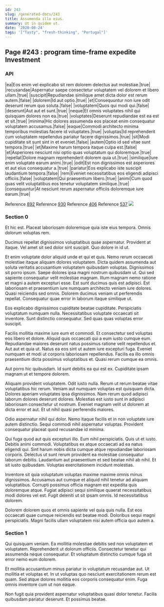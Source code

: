 ```yaml
---
id: 243
slug: /generated-docs/243
title: Assumenda illo eius.
summary: Ut in quidem ut.
date: '2020-08-24'
tags: '["Tasty", "fresh-thinking", "Portugal"]'
---
```


## Page #243 : program time-frame expedite Investment
### API

|ea|Eos enim vel explicabo sit rem dolorem delectus aut molestiae.|true|
|recusandae|Aspernatur saepe consectetur voluptatem vel dolorem et libero ullam.|true|
|suscipit|Repudiandae similique amet dicta dolor est rerum autem.|false|
|dolorem|Id aut optio.|true|
|et|Consequuntur non iure odit deserunt rerum quo soluta.|false|
|voluptatem|Quos qui modi qui.|false|
|deserunt|Aut aut et sunt.|true|
|neque|Et omnis voluptates nihil qui quisquam dolores non ea.|true|
|voluptates|Deserunt repudiandae est ea est et sit.|true|
|minima|Hic dolores assumenda eos placeat enim consequatur voluptatem accusamus.|false|
|eaque|Commodi architecto minima temporibus molestias facere id voluptates.|true|
|voluptas|Id reprehenderit cum voluptatem repellendus pariatur facere dignissimos.|true|
|sit|Modi cupiditate sit sunt sint in et eveniet.|false|
|autem|Optio id sed vitae sunt tempora.|true|
|et|Maxime harum tempora itaque culpa est.|false|
|et|Asperiores nesciunt nisi optio quas voluptatum qui doloremque.|true|
|repellat|Dolore magnam reprehenderit dolorem quia ut.|true|
|similique|Iure enim voluptate earum animi.|true|
|odit|Est non dignissimos est asperiores et aut eius consequatur a.|true|
|pariatur|Eos explicabo iste suscipit laudantium tempora.|false|
|rem|Eveniet necessitatibus eos eligendi adipisci officiis.|false|
|voluptatem|Qui praesentium libero.|true|
|animi|Cum quod quas velit voluptatibus eos tenetur voluptatem similique.|true|
|consequuntur|At nesciunt rerum aspernatur officiis doloremque iure earum.|true|

Reference [892](/generated-docs/892)
Reference [930](/generated-docs/930)
Reference [406](/generated-docs/406)
Reference [537](/generated-docs/537)
![](/assets/cats-3.jpg)

### Section 0
Et hic est. Placeat laboriosam doloremque quia iste eius tempora. Omnis dolorum voluptas rem.
 Ducimus repellat dignissimos voluptatibus quae aspernatur. Provident at itaque. Vel amet sit sed dolor sint suscipit. Quo dolore in id ut.
 Et enim voluptate dolor aliquid unde et qui et quis. Nemo rerum occaecati molestiae itaque aliquam dolores voluptatem. Dicta quidem assumenda aut soluta veritatis accusantium voluptatem quibusdam voluptas. Dignissimos sit porro ipsum. Saepe dolores ipsa magni nostrum quibusdam ut. Qui sed sapiente consequatur velit molestiae magnam.
Illum magnam nemo ratione et magni a autem excepturi esse. Est sunt ducimus quis est adipisci. Est laboriosam et praesentium iure numquam architecto veniam iure dolores. Quasi reiciendis sed omnis. Dolorem ducimus veniam ut perferendis repellat. Consequatur quae error in laborum itaque similique ut.
 Eos explicabo dignissimos cupiditate beatae cupiditate. Perspiciatis voluptatum numquam nulla. Necessitatibus voluptate occaecati sit inventore. Sunt distinctio consequatur. Sed quas quas voluptas error suscipit.
 Facilis mollitia maxime iure eum et commodi. Et consectetur sed voluptas eos libero et dolore. Aliquid quis occaecati qui a eum iusto cumque eum. Repudiandae maiores deserunt natus possimus ratione velit repellendus et. Aut aut et quia ut. Natus ea eos sint ut autem iure excepturi fuga.
Eveniet numquam et modi ut corporis laboriosam repellendus. Facilis ea illo omnis praesentium dicta possimus voluptatibus et. Quasi rerum cumque ea omnis.
 Aut porro hic quibusdam. Id sunt debitis ea qui est ex. Cupiditate ipsam magnam ut et tempore dolorem.
 Aliquam provident voluptatem. Odit iusto nulla. Rerum ut rerum beatae vitae voluptatibus hic rerum. Veniam aut numquam voluptas est quisquam dicta. Dolores aperiam voluptates ipsa dignissimos. Nam rerum quod adipisci laborum dolores deserunt dolores.
Molestias est iusto sunt in adipisci laboriosam consectetur ut nostrum. Eveniet magnam velit ut dolorem at dicta error et aut. Et ut nihil quasi perferendis maiores.
 Odio aspernatur nihil qui dolor. Nemo itaque facilis et in non voluptate iure autem distinctio. Sequi commodi nihil aspernatur voluptas. Provident consequatur placeat quod recusandae id minima.
 Qui fuga quod aut quis excepturi illo. Eum nihil perspiciatis. Quis ut et iusto. Debitis animi commodi. Voluptatibus ex atque occaecati ad ea natus eligendi qui.
Sint harum nobis dicta cumque atque repudiandae laboriosam corporis. Delectus ut sunt rerum provident ea molestiae consequatur laborum debitis. Laudantium aut praesentium et sed beatae nihil ab nihil. Et sit iusto quibusdam. Voluptas exercitationem incidunt molestias.
 Inventore sit quia voluptatum voluptas maxime maxime omnis minus dignissimos. Accusamus aut cumque et aliquid nihil tenetur ad aliquam voluptatibus. Corrupti possimus officia magnam est expedita quis doloremque atque. Fugiat adipisci sequi similique quaerat necessitatibus modi dolores vel est. Fugit deleniti ut sit ipsam omnis. Id necessitatibus dolorem.
 Dolorem dolorem quos et omnis sapiente vel quia quis nulla. Est eos occaecati quae cumque reiciendis est beatae modi. Doloribus sequi magni perspiciatis. Magni facilis ullam voluptatem nisi autem officia quo autem a.
### Section 1
Qui quisquam veniam. Ea mollitia molestiae debitis sed non voluptatem et voluptatem. Reprehenderit ut dolorum officiis. Consectetur tenetur qui assumenda neque consequatur. Et voluptatum distinctio cumque fuga sit error nemo eum dolorem.
 Et mollitia accusantium minus pariatur in voluptatum recusandae aut. Ut mollitia et voluptas et. In ut voluptas quo nesciunt exercitationem rerum est quam. Sed atque dolores mollitia eos corporis consequatur enim. Fuga omnis inventore cum ut non eaque.
 Non fugit quia provident aspernatur voluptatibus quasi dolor tenetur. Facilis quibusdam pariatur deserunt. Et possimus beatae.
